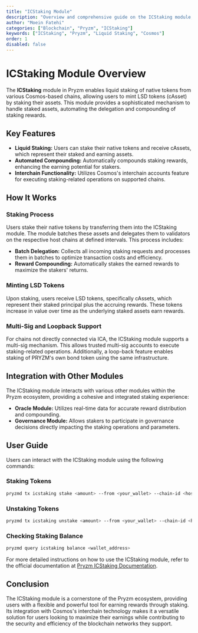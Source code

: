 ```yaml
---
title: "ICStaking Module"
description: "Overview and comprehensive guide on the ICStaking module, facilitating liquid staking on Cosmos-based chains."
author: "Moein Fatehi"
categories: ["Blockchain", "Pryzm", "ICStaking"]
keywords: ["ICStaking", "Pryzm", "Liquid Staking", "Cosmos"]
order: 1
disabled: false
---
```


# ICStaking Module Overview

The **ICStaking** module in Pryzm enables liquid staking of native tokens from various Cosmos-based chains, allowing users to mint LSD tokens (cAsset) by staking their assets. This module provides a sophisticated mechanism to handle staked assets, automating the delegation and compounding of staking rewards.

## Key Features

- **Liquid Staking:** Users can stake their native tokens and receive cAssets, which represent their staked and earning assets.
- **Automated Compounding:** Automatically compounds staking rewards, enhancing the earning potential for stakers.
- **Interchain Functionality:** Utilizes Cosmos's interchain accounts feature for executing staking-related operations on supported chains.

## How It Works

### Staking Process

Users stake their native tokens by transferring them into the ICStaking module. The module batches these assets and delegates them to validators on the respective host chains at defined intervals. This process includes:

- **Batch Delegation:** Collects all incoming staking requests and processes them in batches to optimize transaction costs and efficiency.
- **Reward Compounding:** Automatically stakes the earned rewards to maximize the stakers' returns.

### Minting LSD Tokens

Upon staking, users receive LSD tokens, specifically cAssets, which represent their staked principal plus the accruing rewards. These tokens increase in value over time as the underlying staked assets earn rewards.

### Multi-Sig and Loopback Support

For chains not directly connected via ICA, the ICStaking module supports a multi-sig mechanism. This allows trusted multi-sig accounts to execute staking-related operations. Additionally, a loop-back feature enables staking of PRYZM's own bond token using the same infrastructure.

## Integration with Other Modules

The ICStaking module interacts with various other modules within the Pryzm ecosystem, providing a cohesive and integrated staking experience:

- **Oracle Module:** Utilizes real-time data for accurate reward distribution and compounding.
- **Governance Module:** Allows stakers to participate in governance decisions directly impacting the staking operations and parameters.

## User Guide

Users can interact with the ICStaking module using the following commands:

### Staking Tokens

```bash
pryzmd tx icstaking stake <amount> --from <your_wallet> --chain-id <host_chain_id>
```

### Unstaking Tokens

```bash
pryzmd tx icstaking unstake <amount> --from <your_wallet> --chain-id <host_chain_id>
```

### Checking Staking Balance

```bash
pryzmd query icstaking balance <wallet_address>
```

For more detailed instructions on how to use the ICStaking module, refer to the official documentation at [Pryzm ICStaking Documentation](https://docs.pryzm.zone/core/icstaking).

## Conclusion

The ICStaking module is a cornerstone of the Pryzm ecosystem, providing users with a flexible and powerful tool for earning rewards through staking. Its integration with Cosmos's interchain technology makes it a versatile solution for users looking to maximize their earnings while contributing to the security and efficiency of the blockchain networks they support.